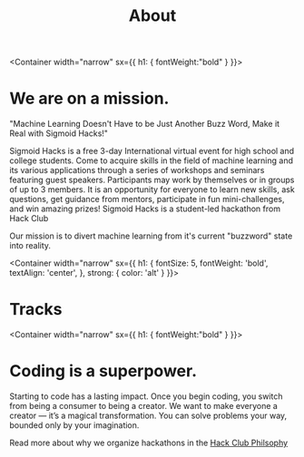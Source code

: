 

<Header sx={{ bg: 'primary' }} width="100%">

# About

</Header>

<Container width="narrow"
    sx={{
        h1: {
            fontWeight:"bold"
        }
    }}>

# We are on a mission.

"Machine Learning Doesn't Have to be Just Another Buzz Word, Make it Real with Sigmoid Hacks!"

Sigmoid Hacks is a free 3-day International virtual event for high school and college students. Come to acquire skills in the field of machine learning and its various applications through a series of workshops and seminars featuring guest speakers. Participants may work by themselves or in groups of up to 3 members. It is an opportunity for everyone to learn new skills, ask questions, get guidance from mentors, participate in fun mini-challenges, and win amazing prizes! Sigmoid Hacks is a student-led hackathon from Hack Club

Our mission is to divert machine learning from it's current "buzzword" state into reality.

</Container>

<Container width="narrow"
  sx={{
    h1: {
      fontSize: 5,
      fontWeight: 'bold',
      textAlign: 'center',
    },
    strong: {
      color: 'alt'
    }
  }}>

# Tracks

</Container>

<Container width="narrow"
    sx={{
        h1: {
            fontWeight:"bold"
        }
    }}>

# Coding is a superpower.

Starting to code has a lasting impact. Once you begin coding, you switch from being a consumer to being a creator. We want to make everyone a creator — it’s a magical transformation. You can solve problems your way, bounded only by your imagination.

Read more about why we organize hackathons in the <a href="https://hackclub.com/philosophy/" target="_blank">Hack Club Philsophy</a>

</Container>
